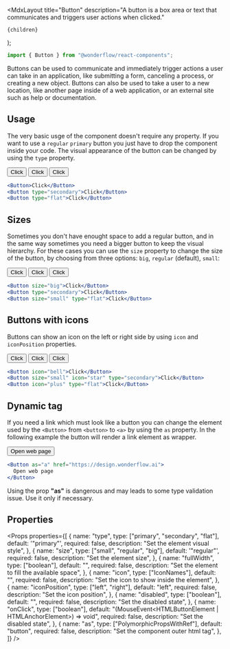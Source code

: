 
  <MdxLayout
    title="Button"
    description="A button is a box area or text that communicates and triggers user actions when clicked."
  >
    {children}
  </MdxLayout>
);

```js
import { Button } from "@wonderflow/react-components";
```

Buttons can be used to communicate and immediately trigger actions a user can take in an application, like submitting a form, canceling a process, or creating a new object. Buttons can also be used to take a user to a new location, like another page inside of a web application, or an external site such as help or documentation.

## Usage

The very basic usge of the component doesn't require any property. If you want to use a `regular` `primary` button you just have to drop the component inside your code. The visual appearance of the button can be changed by using the `type` property.

<LiveArea direction="row">
  <Button>Click</Button>
  <Button type="secondary">Click</Button>
  <Button type="flat">Click</Button>
</LiveArea>

```jsx
<Button>Click</Button>
<Button type="secondary">Click</Button>
<Button type="flat">Click</Button>
```

## Sizes

Sometimes you don't have enought space to add a regular button, and in the same way sometimes you need a bigger button to keep the visual hierarchy. For these cases you can use the `size` property to change the size of the button, by choosing from three options: `big`, `regular` (default), `small`:

<LiveArea direction="row">
  <Button size="big">Click</Button>
  <Button type="secondary">Click</Button>
  <Button size="small" type="flat">
    Click
  </Button>
</LiveArea>

```jsx
<Button size="big">Click</Button>
<Button type="secondary">Click</Button>
<Button size="small" type="flat">Click</Button>
```

## Buttons with icons

Buttons can show an icon on the left or right side by using `icon` and `iconPosition` properties.

<LiveArea direction="row">
  <Button icon="bell">Click</Button>
  <Button icon="star" type="secondary">
    Click
  </Button>
  <Button icon="plus" type="flat">
    Click
  </Button>
</LiveArea>

```jsx
<Button icon="bell">Click</Button>
<Button size="small" icon="star" type="secondary">Click</Button>
<Button icon="plus" type="flat">Click</Button>
```

## Dynamic tag

If you need a link which must look like a button you can change the element used by the `<Button>` from `<button>` to `<a>` by using the `as` property. In the following example the button will render a link element as wrapper.

<LiveArea direction="row">
  <Button as="a" href="https://design.wonderflow.ai">
    Open web page
  </Button>
</LiveArea>

```jsx
<Button as="a" href="https://design.wonderflow.ai">
  Open web page
</Button>
```

<Snackbar title="Caution" type="warning">
  Using the prop <b>"as"</b> is dangerous and may leads to some type validation
  issue. Use it only if necessary.
</Snackbar>

## Properties

<Props
  properties={[
    {
      name: "type",
      type: ["primary", "secondary", "flat"],
      default: '"primary"',
      required: false,
      description: "Set the element visual style",
    },
    {
      name: "size",
      type: ["small", "regular", "big"],
      default: '"regular"',
      required: false,
      description: "Set the element size",
    },
    {
      name: "fullWidth",
      type: ["boolean"],
      default: "",
      required: false,
      description: "Set the element to fill the available space",
    },
    {
      name: "icon",
      type: ["IconNames"],
      default: "",
      required: false,
      description: "Set the icon to show inside the element",
    },
    {
      name: "iconPosition",
      type: ["left", "right"],
      default: "left",
      required: false,
      description: "Set the icon position",
    },
    {
      name: "disabled",
      type: ["boolean"],
      default: "",
      required: false,
      description: "Set the disabled state",
    },
    {
      name: "onClick",
      type: ["boolean"],
      default: "(MouseEvent<HTMLButtonElement | HTMLAnchorElement>) => void",
      required: false,
      description: "Set the disabled state",
    },
    {
      name: "as",
      type: ["PolymorphicPropsWithRef"],
      default: "button",
      required: false,
      description: "Set the component outer html tag",
    },
  ]}
/>

